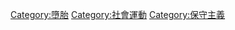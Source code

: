 {{Cat main|反墮胎運動}}
{{Commons cat|Pro-life movement}}

[[Category:墮胎|Category:墮胎]]
[[Category:社會運動|Category:社會運動]]
[[Category:保守主義|Category:保守主義]]